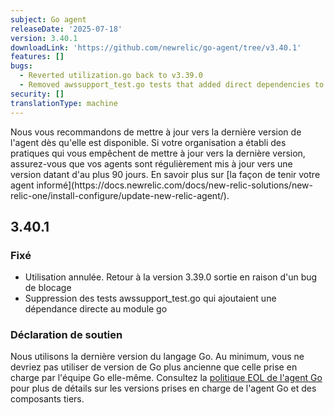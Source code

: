 ```yaml
---
subject: Go agent
releaseDate: '2025-07-18'
version: 3.40.1
downloadLink: 'https://github.com/newrelic/go-agent/tree/v3.40.1'
features: []
bugs:
  - Reverted utilization.go back to v3.39.0
  - Removed awssupport_test.go tests that added direct dependencies to go module
security: []
translationType: machine
---
```


<Callout variant="important">
  Nous vous recommandons de mettre à jour vers la dernière version de l&apos;agent dès qu&apos;elle est disponible. Si votre organisation a établi des pratiques qui vous empêchent de mettre à jour vers la dernière version, assurez-vous que vos agents sont régulièrement mis à jour vers une version datant d&apos;au plus 90 jours. En savoir plus sur [la façon de tenir votre agent informé](https://docs.newrelic.com/docs/new-relic-solutions/new-relic-one/install-configure/update-new-relic-agent/).
</Callout>

## 3.40.1

### Fixé

* Utilisation annulée. Retour à la version 3.39.0 sortie en raison d&apos;un bug de blocage
* Suppression des tests awssupport\_test.go qui ajoutaient une dépendance directe au module go

### Déclaration de soutien

Nous utilisons la dernière version du langage Go. Au minimum, vous ne devriez pas utiliser de version de Go plus ancienne que celle prise en charge par l&apos;équipe Go elle-même. Consultez la [politique EOL de l&apos;agent Go](/docs/apm/agents/go-agent/get-started/go-agent-eol-policy) pour plus de détails sur les versions prises en charge de l&apos;agent Go et des composants tiers.